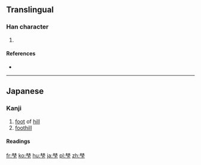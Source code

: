 {{also|麓}}
==Translingual==

===Han character===
{{Han char|rn=75|rad=木|as=07|sn=11|four=|canj=DDMY|ids=⿱林下}}

# {{defn|Han|sort=木07}}

====References====
* {{Han ref|kx=0531.131|dkj=14910|hdz=21210.041|uh=68BA|ud=26810}}

----

==Japanese==

===Kanji===
{{ja-kanji|grade=|rs=木07}}

# [[foot]] of [[hill]]
# [[foothill]]

====Readings====
{{ja-readings|on=|kun=[[ふもと]] (fumoto)}}

[[fr:梺]]
[[ko:梺]]
[[hu:梺]]
[[ja:梺]]
[[pl:梺]]
[[zh:梺]]